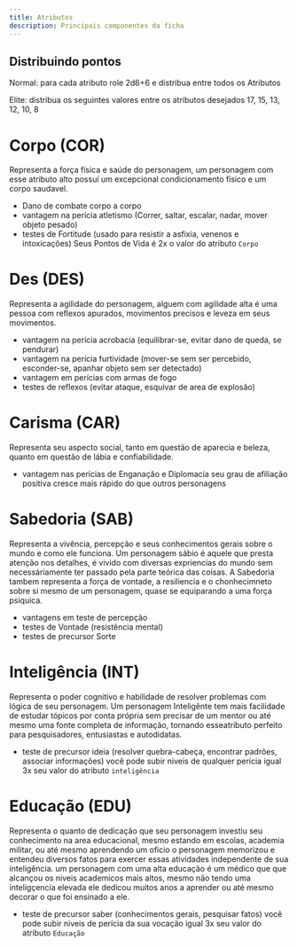 ```yaml
---
title: Atributos
description: Principais componentes da ficha
---
```


## Distribuindo pontos

Normal: para cada atributo role 2d6+6 e distribua entre todos os Atributos

Elite: distribua os seguintes valores entre os atributos desejados 17, 15, 13, 12, 10, 8

# Corpo (COR)

Representa a força física e saúde do personagem, um personagem com esse atributo alto possuí
um excepcional condicionamento físico e um corpo saudavel.

+ Dano de combate corpo a corpo
+ vantagem na perícia atletismo (Correr, saltar, escalar, nadar, mover objeto pesado)
+ testes de Fortitude (usado para resistir a asfixia, venenos e intoxicações)
Seus Pontos de Vida é 2x o valor do atributo `Corpo`

# Des (DES)

Representa a agilidade do personagem, alguem com agilidade alta é uma pessoa com reflexos apurados,
 movimentos precisos e leveza em seus movimentos.

 + vantagem na perícia acrobacia (equilibrar-se, evitar dano de queda, se pendurar)
 + vantagem na perícia furtividade (mover-se sem ser percebido, esconder-se, apanhar objeto sem ser detectado)
 + vantagem em perícias com armas de fogo
 + testes de reflexos (evitar ataque, esquivar de area de explosão)

# Carisma (CAR)

Representa seu aspecto social, tanto em questão de aparecia e beleza, quanto em questão de lábia
 e confiabilidade.

 + vantagem nas perícias de Enganação e Diplomacia
 seu grau de afiliação positiva cresce mais rápido do que outros personagens

 # Sabedoria (SAB)

 Representa a vivência, percepção e seus conhecimentos gerais sobre o mundo e como ele funciona. Um personagem sábio
 é aquele que presta atenção nos detalhes, é vivido com diversas expriencias do mundo sem necessáriamente ter passado
 pela parte teórica das coisas. A Sabedoria tambem representa a força de vontade, a resiliencia e o chonhecimneto sobre si mesmo
 de um personagem, quase se equiparando a uma força psiquica.

 + vantagens em teste de percepção
 + testes de Vontade (resistência mental)
 + testes de precursor Sorte 

 # Inteligência (INT)

 Representa o poder cognitivo e habilidade de resolver problemas com lógica de seu personagem. Um personagem Inteligênte tem
 mais facilidade de estudar tópicos por conta própria sem precisar de um mentor ou até mesmo uma fonte completa de informação,
 tornando esseatributo perfeito para pesquisadores, entusiastas e autodidatas.

 + teste de precursor ideia (resolver quebra-cabeça, encontrar padrões, associar informações)
 você pode subir niveis de qualquer perícia igual 3x seu valor do atributo `inteligência`

 # Educação (EDU)

 Representa o quanto de dedicação que seu personagem investiu seu conhecimento na area educacional, mesmo estando em escolas,
 academia militar, ou até mesmo aprendendo um oficio o personagem memorizou e entendeu diversos fatos para exercer essas atividades
 independente de sua inteligência. um personagem com uma alta educação é um médico que que alcançou os niveis academicos mais altos,
 mesmo não tendo uma inteligçencia elevada ele dedicou muitos anos a aprender ou até mesmo decorar o que foi ensinado a ele.

 + teste de precursor saber (conhecimentos gerais, pesquisar fatos)
 você pode subir niveis de perícia da sua vocação igual 3x seu valor do atributo `Educação`